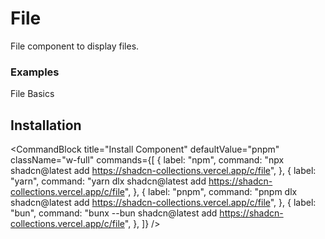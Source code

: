 # File
File component to display files.


### Examples
File Basics

<ComponentPreview component="file"/>

## Installation

<CommandBlock
  title="Install Component"
  defaultValue="pnpm"
  className="w-full"
  commands={[
    {
      label: "npm",
      command: "npx shadcn@latest add https://shadcn-collections.vercel.app/c/file",
    },
    {
      label: "yarn",
      command: "yarn dlx shadcn@latest add https://shadcn-collections.vercel.app/c/file",
    },
    {
      label: "pnpm",
      command: "pnpm dlx shadcn@latest add https://shadcn-collections.vercel.app/c/file",
    },
    {
      label: "bun",
      command: "bunx --bun shadcn@latest add https://shadcn-collections.vercel.app/c/file",
    },
  ]}
/>

<br/>
<br/>
